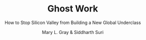---
lastUpdated:  2020-11-16
title: 'Ghost Work'
subtitle: 'How to Stop Silicon Valley from Building a New Global Underclass'
author: 'Mary L. Gray & Siddharth Suri'
published: true
cover: './ghostwork.jpg'
type: ['antibook']
url: 'https://www.librarything.com/work/22615798'
---